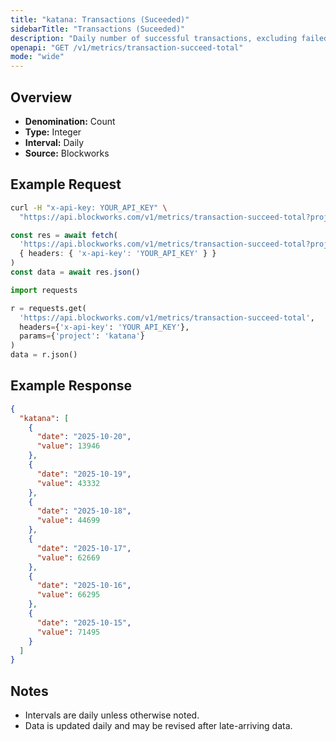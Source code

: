 ```yaml
---
title: "katana: Transactions (Suceeded)"
sidebarTitle: "Transactions (Suceeded)"
description: "Daily number of successful transactions, excluding failed transactions."
openapi: "GET /v1/metrics/transaction-succeed-total"
mode: "wide"
---
```


## Overview

- **Denomination:** Count
- **Type:** Integer
- **Interval:** Daily
- **Source:** Blockworks

## Example Request

<CodeGroup>

```bash cURL
curl -H "x-api-key: YOUR_API_KEY" \
  "https://api.blockworks.com/v1/metrics/transaction-succeed-total?project=katana"
```

```typescript TypeScript
const res = await fetch(
  'https://api.blockworks.com/v1/metrics/transaction-succeed-total?project=katana',
  { headers: { 'x-api-key': 'YOUR_API_KEY' } }
)
const data = await res.json()
```

```python Python
import requests

r = requests.get(
  'https://api.blockworks.com/v1/metrics/transaction-succeed-total',
  headers={'x-api-key': 'YOUR_API_KEY'},
  params={'project': 'katana'}
)
data = r.json()
```

</CodeGroup>

## Example Response

```json
{
  "katana": [
    {
      "date": "2025-10-20",
      "value": 13946
    },
    {
      "date": "2025-10-19",
      "value": 43332
    },
    {
      "date": "2025-10-18",
      "value": 44699
    },
    {
      "date": "2025-10-17",
      "value": 62669
    },
    {
      "date": "2025-10-16",
      "value": 66295
    },
    {
      "date": "2025-10-15",
      "value": 71495
    }
  ]
}
```

## Notes
- Intervals are daily unless otherwise noted.
- Data is updated daily and may be revised after late-arriving data.